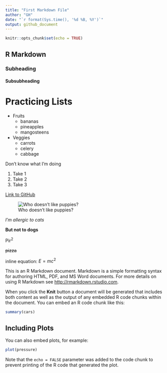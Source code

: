 ```yaml
---
title: "First Markdown File"
author: "GH"
date: "`r format(Sys.time(), '%d %B, %Y')`"
output: github_document
---
```


```r
knitr::opts_chunk$set(echo = TRUE)
```

## R Markdown
### Subheading
#### Subsubheading 
# Practicing Lists

* Fruits
    * bananas
    * pineapples
    * mangosteens
* Veggies
    + carrots
    + celery
    + cabbage
  
Don't know what I'm doing

1. Take 1
2. Take 2
3. Take 3

[Link to GitHub](https://github.com/)

![Who doesn't like puppies?](http://cdn2-www.dogtime.com/assets/uploads/gallery/30-impossibly-cute-puppies/impossibly-cute-puppy-8.jpg)
  
*I'm allergic to cats*

**But not to dogs**

Pir^2^

~~pizza~~

inline equation: $E = mc^{2}$

This is an R Markdown document. Markdown is a simple formatting syntax for authoring HTML, PDF, and MS Word documents. For more details on using R Markdown see <http://rmarkdown.rstudio.com>.

When you click the **Knit** button a document will be generated that includes both content as well as the output of any embedded R code chunks within the document. You can embed an R code chunk like this:

```r
summary(cars)
```

## Including Plots

You can also embed plots, for example:

```r
plot(pressure)
```

Note that the `echo = FALSE` parameter was added to the code chunk to prevent printing of the R code that generated the plot.

